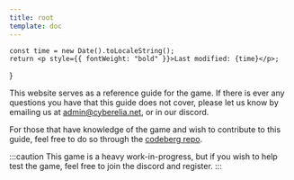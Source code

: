 ```yaml
---
title: root
template: doc
---
```


    const time = new Date().toLocaleString();
    return <p style={{ fontWeight: "bold" }}>Last modified: {time}</p>;
}

This website serves as a reference guide for the game. If there is ever any questions
you have that this guide does not cover, please let us know by emailing us at admin@cyberelia.net,
or in our discord.

For those that have knowledge of the game and wish to contribute to this guide, feel free to do so through the [codeberg repo](https://codeberg.org/gnp/cyberelia_guide).

:::caution
This game is a heavy work-in-progress, but if you wish to help test the game, feel free to join the discord and register.
:::

<GetTime />
